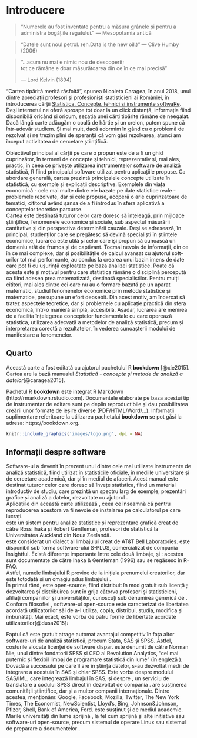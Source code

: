 # Introducere {.unnumbered}

> "Numerele au fost inventate pentru a măsura grânele și pentru a administra bogățiile regatului."
> --- Mesopotamia antică

> "Datele sunt noul petrol. (en.Data is the new oil.)"
> --- Clive Humby (2006)

> “...acum nu mai e nimic nou de descoperit;\
> tot ce rămâne e doar măsurătoarea din ce în ce mai precisă”
>
> --- Lord Kelvin (1894)

"Cartea tipărită merită răsfoită", spunea Nicoleta Caragea, în anul 2018, unul dintre apreciații profesori și profesioniști statisticieni ai României, în introducerea cărții [Statistica. Concepte, tehnici si instrumente softwaRe](https://www.ujmag.ro/economie/statistica-economica/statistica-concepte-tehnici-si-instrumente-software). Deși internetul ne oferă aproape tot doar la un click distanță, informația fiind disponibilă oricând și oricum, sezația unei cărți tipărite rămâne de neegalat. Dacă lângă carte adăugăm o coală de hârtie și un creion, putem spune că într-adevăr studiem. Și mai mult, dacă adormim în gând cu o problemă de rezolvat și ne trezim plini de speranță că vom găsi rezolvarea, atunci am început activitatea de cercetare științifică.\

Obiectivul principal al cărții pe care o propun este de a fi un ghid cuprinzător, în termeni de concepte și tehnici, reprezentativ și, mai ales, practic, în ceea ce privește utilizarea instrumentelor software de analiză statistică, R fiind principalul software utilizat pentru aplicațiile propuse. Ca abordare generală, cartea prezintă principalele concepte utilizate în statistică, cu exemple și explicații descriptive. Exemplele din viața economică - cele mai multe dintre ele bazate pe date statistice reale - problemele rezolvate, dar și cele propuse, acoperă o arie cuprinzătoare de tematici, cititorul având șansa de a fi introdus în sfera aplicativă a conceptelor teoretice parcurse.\
Cartea este destinată tuturor celor care doresc să înțeleagă, prin mijloace științifice, fenomenele economice și sociale, sub aspectul măsurării cantitative și din perspectiva determinării cauzale. Deși se adresează, în principal, studenților care se pregătesc să devină specialiști în științele economice, lucrarea este utilă și celor care își propun să cunoască un domeniu atât de frumos și de captivant. Tocmai nevoia de informații, din ce în ce mai complexe, dar și posibilitățile de calcul avansat cu ajutorul soft-urilor tot mai performante, au condus la crearea unui bazin imens de date care pot fi cu ușurință exploatate pe baza analizei statistice. Poate că acesta este și motivul pentru care statistica rămâne o disciplină percepută ca fiind adesea prea matematizată, destinată specialiștilor. Pentru mulți cititori, mai ales dintre cei care nu au o formare bazată pe un aparat matematic, studiul fenomenelor economice prin metode statistice și matematice, presupune un efort deosebit. Din acest motiv, am încercat să tratez aspectele teoretice, dar și problemele cu aplicație practică din sfera economică, într-o manieră simplă, accesibilă. Așadar, lucrarea are menirea de a facilita înțelegerea conceptelor fundamentale cu care operează statistica, utilizarea adecvată a metodelor de analiză statistică, precum și interpretarea corectă a rezultatelor, în vederea cunoașterii modului de manifestare a fenomenelor.

\begin{flushright}
Ciprian Alexandru \\
Noiembrie, 2024
\end{flushright}

\newpage

## Quarto {.unnumbered}

Această carte a fost editată cu ajutorul pachetului R **bookdown** [@xie2015].\
Cartea are la bază manualul *Statistică - concepte și metode de analiză a datelor*[@caragea2015].

Pachetul R **bookdown** este integrat R Markdown (http://rmarkdown.rstudio.com). Documentele elaborate pe baza acestui tip de instrumentar de editare sunt pe deplin reproductibile și dau posibilitatea creării unor formate de ieșire diverse (PDF/HTML/Word/...). Informații suplimentare referitoare la utilizarea pachetului **bookdown** se pot găsi la adresa: https://bookdown.org.

\includegraphics[width=0.2\textwidth]{images/logo.png}

```r
knitr::include_graphics('images/logo.png', dpi = NA)
```

## Informații despre software {.unnumbered}

Software-ul \textsf{R} a devenit în prezent unul dintre cele mai utilizate instrumente de analiză statistică, fiind utilizat în statisticile oficiale, în mediile universitare și de cercetare academică, dar și în mediul de afaceri. Acest manual este destinat tuturor celor care doresc să învețe statistica, fiind un material introductiv de studiu, care prezintă un spectru larg de exemple, prezentări grafice și analiză a datelor, dezvoltate cu ajutorul \textsf{R}.\
Aplicațiile din această carte utilizează \textsf{R}, ceea ce înseamnă că pentru reproducerea acestora va fi nevoie de instalarea \textsf{R} pe calculatorul pe care lucrați.\
\textsf{R} este un sistem pentru analize statistice și reprezentare grafică creat de către Ross Ihaka și Robert Gentleman, profesori de statistică la Universitatea Auckland din Noua Zeelandă\footnote{Ihaka R. \& Gentleman R. 1996. R: a language for data analysis and graphics. {\it Journal of Computational and Graphical Statistics} 5: 299--314.}.\
\index{limbajul S}\textsf{R} este considerat un dialect al limbajului \textsf{S} creat de AT&T Bell Laboratories. \textsf{S} este disponibil sub forma software-ului S-PLUS, comercializat de compania Insightful. Există diferențe importante între cele două limbaje, \textsf{R} și \textsf{S}: acestea sunt documentate de către Ihaka & Gentleman (1996) sau se regăsesc în R-FAQ\footnote{\href{http://cran.r-project.org/doc/FAQ/R-FAQ.html\#What-are-the-differences-between-R-and-S_003f}{R-FAQ}}.\
Astfel, numele limbajului R provine de la inițiala prenumelui creatorilor, dar este totodată și un omagiu adus limbajului \textsf{S}.\
În primul rând, \textsf{R} este open-source, fiind distribuit în mod gratuit sub licență \textit{GNU - General Public Licence}\footnote{\href{http://www.gnu.org/}{GNU}}; dezvoltarea și distribuirea sunt în grija câtorva profesori și statisticieni, afiliați companiilor și universităților, cunoscuți sub denumirea generică de \textit{R Development Core Team}.\
Conform filosofiei \textit{GNU}\footnote{\href{http://www.gnu.org/philosophy/free-sw.ro.html\#exportcontrol}{GNU Philosophy}}, software-ul open-source este caracterizat de libertatea acordată utilizatorilor săi de a-l utiliza, copia, distribui, studia, modifica și îmbunătăți. Mai exact, este vorba de patru forme de libertate acordate utilizatorilor[@dusa2015]:

\begin{itemize}
\item Libertatea de a utiliza programul, în orice scop (libertatea 0);
\item Libertatea de a studia modul de funcționare a programului, și de a-l adapta nevoilor proprii (libertatea 1). Accesul la codul-sursă este o precondiție pentru aceasta;
\item Libertatea de a redistribui copii, în scopul ajutorării aproapelui tău (libertatea 2);
\item Libertatea de a îmbunătăți programul, și de a pune îmbunătățirile la dispoziția publicului, în folosul întregii societăți (libertatea 3). Accesul la codul-sursă este o precondiție pentru aceasta.
\end{itemize}

Faptul că este gratuit atrage automat avantajul competitiv în fața altor software-uri de analiză statistică, precum Stata, SAS și SPSS. Astfel, costurile alocate licenței de software dispar. \textsf{R} este denumit de către Norman Nie, unul dintre fondatorii SPSS și CEO al Revolution Analytics, "cel mai puternic și flexibil limbaj de programare statistică din lume" (în engleză \textit{"the most powerful and flexible statistical programming language in the world"}).\footnote{\href{http://blog.revolutionanalytics.com/2010/10/r-is-hot.html}{Smith, D., 2010,"R is Hot", Revolution Analytics}} Dovadă a succesului pe care \textsf{R} îl are în știința datelor, s-au dezvoltat medii de integrare a acestuia în SAS și chiar SPSS. Este vorba despre modulul SAS/IML\footnote{\href{http://www.sas.com/en_us/software/analytics/iml.html\#close}{SAS/IML Module}}, care integrează limbajul \textsf{R} în SAS, și despre \textit{translate2R}, un serviciu de translatare a codului SPSS direct în \textsf{R} dezvoltat de compania \textit{eoda}\footnote{\href{http://www.eoda.de/en/translate2R.html}{translate2R - eoda}}. \textsf{R} are susținerea comunității științifice, dar și a multor companii internaționale. Dintre acestea, menționăm: Google, Facebook, Mozilla, Twitter, The New York Times, The Economist, NewScientist, Lloyd's, Bing, Johnson&Johnson, Pfizer, Shell, Bank of America, Ford.\footnote{\href{http://www.revolutionanalytics.com/what-is-open-source-r/companies-using-r.php}{Revolution Analytics, "Companies Using R"}} \index{open-source}\textsf{R} este susținut și de mediul academic. Marile universități din lume sprijină \textsf{R}, la fel cum sprijină și alte inițiative sau software-uri open-source, precum sistemul de operare Linux sau sistemul de preparare a documentelor \LaTeX.
